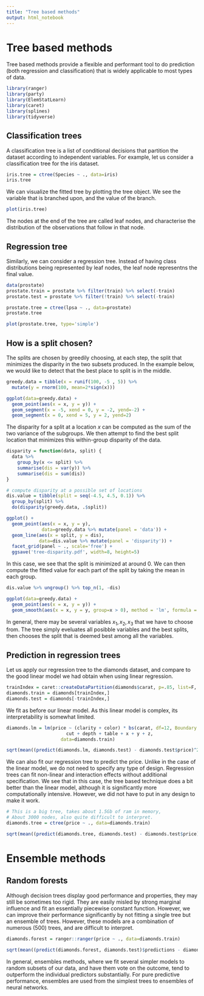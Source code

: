 ```yaml
---
title: "Tree based methods"
output: html_notebook
---
```


# Tree based methods

Tree based methods provide a flexible and performant tool to do prediction
(both regression and classification) that is widely applicable to most types
of data.

```r
library(ranger)
library(party)
library(ElemStatLearn)
library(caret)
library(splines)
library(tidyverse)
```

## Classification trees

A classification tree is a list of conditional decisions that partition the dataset
according to independent variables. For example, let us consider a classification
tree for the iris dataset.

```r
iris.tree = ctree(Species ~ ., data=iris)
iris.tree
```

We can visualize the fitted tree by plotting the tree object. We see the variable
that is branched upon, and the value of the branch.
```r
plot(iris.tree)
```

The nodes at the end of the tree are called leaf nodes, and characterise the distribution of the
observations that follow in that node.

## Regression tree

Similarly, we can consider a regression tree. Instead of having class distributions being represented
by leaf nodes, the leaf node representns the final value.
```r
data(prostate)
prostate.train = prostate %>% filter(train) %>% select(-train)
prostate.test = prostate %>% filter(!train) %>% select(-train)
```

```r
prostate.tree = ctree(lpsa ~ ., data=prostate)
prostate.tree
```

```r
plot(prostate.tree, type='simple')
```

## How is a split chosen?

The splits are chosen by greedily choosing, at each step, the split that
minimizes the disparity in the two subsets produced. In the example below,
we would like to detect that the best place to split is in the middle.

```r
greedy.data = tibble(x = runif(100, -5 , 5)) %>%
  mutate(y = rnorm(100, mean=2*sign(x)))

ggplot(data=greedy.data) +
  geom_point(aes(x = x, y = y)) +
  geom_segment(x = -5, xend = 0, y = -2, yend=-2) +
  geom_segment(x = 0, xend = 5, y = 2, yend=2)
```

The disparity for a split at a location $x$ can be computed as the sum of the two variance
of the subgroups. We then attempt to find the best split location that minimizes this
within-group disparity of the data.

```r
disparity = function(data, split) {
  data %>%
    group_by(x <= split) %>%
    summarise(dis = var(y)) %>%
    summarise(dis = sum(dis))
}

# compute disparity at a possible set of locations
dis.value = tibble(split = seq(-4.5, 4.5, 0.1)) %>%
  group_by(split) %>%
  do(disparity(greedy.data, .$split))
```

```r
ggplot() +
  geom_point(aes(x = x, y = y),
             data=greedy.data %>% mutate(panel = 'data')) +
  geom_line(aes(x = split, y = dis),
            data=dis.value %>% mutate(panel = 'disparity')) +
  facet_grid(panel ~ ., scale='free') +
  ggsave('tree-disparity.pdf', width=8, height=5)
```

In this case, we see that the split is minimized at around 0. We can then compute the
fitted value for each part of the split by taking the mean in each group.
```r
dis.value %>% ungroup() %>% top_n(1, -dis)
```


```r
ggplot(data=greedy.data) +
  geom_point(aes(x = x, y = y)) +
  geom_smooth(aes(x = x, y = y, group=x > 0), method = 'lm', formula = y ~ 1)
```

In general, there may be several variables $x_1, x_2, x_3$  that we have to choose from.
The tree simply eveluates all posibble variables and the best splits, then chooses
the split that is deemed best among all the variables.

## Prediction in regression trees

Let us apply our regression tree to the diamonds dataset, and compare to the good linear
model we had obtain when using linear regression.

```r
trainIndex = caret::createDataPartition(diamonds$carat, p=.85, list=F, times=1)
diamonds.train = diamonds[trainIndex,]
diamonds.test = diamonds[-trainIndex,]
```

We fit as before our linear model. As this linear model is complex, its interpretability
is somewhat limited.

```r
diamonds.lm = lm(price ~ (clarity + color) * bs(carat, df=12, Boundary.knots = c(0, 7)) +
                      cut + depth + table + x + y + z,
                    data=diamonds.train)
```

```r
sqrt(mean((predict(diamonds.lm, diamonds.test) - diamonds.test$price)^2))
```


We can also fit our regression tree to predict the price. Unlike in the case of the linear
model, we do not need to specify any type of design. Regression trees can fit non-linear
and interaction effects without additional specification. We see that in this case, the
tree based technique does a bit better than the linear model, although it is significantly
more computationally intensive. However, we did not have to put in any design to
make it work.

```r
# This is a big tree, takes about 1.5Gb of ram in memory,
# About 3000 nodes, also quite difficult to interpret.
diamonds.tree = ctree(price ~ ., data=diamonds.train)
```

```r
sqrt(mean((predict(diamonds.tree, diamonds.test) - diamonds.test$price)^2))
```

# Ensemble methods

## Random forests

Although decision trees display good performance and properties, they may still be sometimes too
rigid. They are easily misled by strong marginal influence and fit an essentially piecewise constant
function. However, we can improve their performance significantly by not fitting a single tree
but an ensemble of trees. However, these models are a combination of numerous (500) trees, and
are difficult to interpret.

```r
diamonds.forest = ranger::ranger(price ~ ., data=diamonds.train)
```

```r
sqrt(mean((predict(diamonds.forest, diamonds.test)$predictions - diamonds.test$price)^2))
```

In general, ensembles methods, where we fit several simpler models to random subsets of our data,
and have them vote on the outcome, tend to outperform the individual predictors substantially.
For pure predictive performance, ensembles are used from the simplest trees to ensembles of
neural networks.



